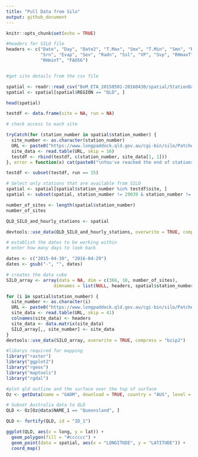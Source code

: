 ```yaml
---
title: "Pull Data from Silo"
output: github_document
---
```


```r
knitr::opts_chunk$set(echo = TRUE)
```

```r

#headers for SILO file
headers <- c("Date", "Day", "Date2", "T.Max", "Smx", "T.Min", "Smn", "Rain",
             "Srn", "Evap", "Sev", "Radn", "Ssl", "VP", "Svp", "RHmaxT",
             "RHminT", "FAO56")


#get site details from the csv file

spatial <- readr::read_csv("BoM_ETA_20150501-20160430/spatial/StationData.csv")
spatial <- spatial[spatial$REGION == "QLD", ]

head(spatial)

testdf <- data.frame(site = NA, run = NA)

# check access to each site

tryCatch(for (station_number in spatial$station_number) {
  site_number <- as.character(station_number)
  URL <- paste0("https://www.longpaddock.qld.gov.au/cgi-bin/silo/PatchedPointDataset.php?format=fao56&station=", site_number, "&start=20160101&finish=20160102&username=USQKEITH&password=KEITH4350")
  site_data <- read.table(URL, skip = 16)
  testdf <- rbind(testdf, c(station_number, site_data[1, 1]))
}, error = function(x) cat(paste0("\nYou've reached the end of stations available in this data set. The testdf data frame is complete.")))

testdf <- subset(testdf, run == 15)

# Select only stations that are available from SILO
spatial <- spatial[spatial$station_number %in% testdf$site, ]
spatial <- subset(spatial, station_number != 29039 & station_number != 40284 & station_number != 40651 & station_number != 41097 & station_number != 45009)

number_of_sites <- length(spatial$station_number)
number_of_sites

QLD_SILO_and_hourly_stations <- spatial

devtools::use_data(QLD_SILO_and_hourly_stations, overwrite = TRUE, compress = "bzip2")
```

```r
# establish the dates to be working within
# enter how many days to look back

dates <- c("2015-04-30", "2016-04-29")
dates <- gsub("-", "", dates)

# creates the data cube
SILO_array <- array(data = NA, dim = c(366, 18, number_of_sites),
                  dimnames = list(NULL, headers, spatial$station_number))

for (i in spatial$station_number) {
  site_number <- as.character(i)
  URL <- paste0("https://www.longpaddock.qld.gov.au/cgi-bin/silo/PatchedPointDataset.php?format=fao56&station=", i, "&start=", dates[1], "&finish=", dates[2], "&username=USQKEITH&password=KEITH4350")
  site_data <- read.table(URL, skip = 41)
  colnames(site_data) <- headers
  site_data <- data.matrix(site_data) 
  SILO_array[,, site_number] <- site_data 
}
devtools::use_data(SILO_array, overwrite = TRUE, compress = "bzip2")
```

```r
#libarys required for mapping
library("raster")
library("ggplot2")
library("rgeos")
library("maptools")
library("rgdal")

#plot qld outline and the surface over the top of surface
Oz <- getData(name = "GADM", download = TRUE, country = "AUS", level = 1)

# Subset Australia data to QLD
QLD <- Oz[Oz@data$NAME_1 == "Queensland", ]

QLD <- fortify(QLD, id = "ID_1")

ggplot(QLD, aes(x = long, y = lat)) +
  geom_polygon(fill = "#cccccc") +
  geom_point(data = spatial, aes(x = "LONGITUDE", y = "LATITUDE")) +
  coord_map()

```
